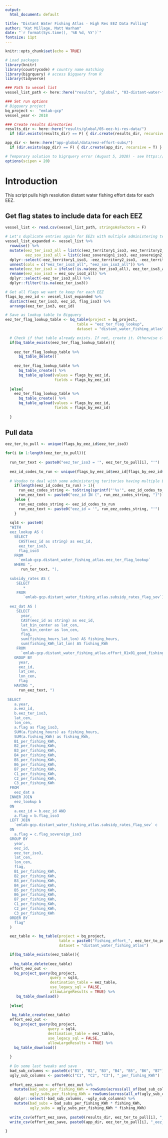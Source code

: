 ```yaml
---
output:
  html_document: default

title: "Distant Water Fishing Atlas - High Res EEZ Data Pulling"
author: "Kat Millage, Matt Warham"
date: "`r format(Sys.time(), '%B %d, %Y')`"
fontsize: 11pt
---
```


```r
knitr::opts_chunk$set(echo = TRUE)

# Load packages
library(knitr) 
library(countrycode) # country name matching
library(bigrquery) # access Bigquery from R
library(tidyverse)

### Path to vessel list
vessel_list_path <- here::here("results", "global", "03-distant-water-fishing", "vessel_list_2018_distant_water.csv")

### Set run options
# Bigquery project
bq_project <-  "emlab-gcp"
vessel_year <- 2018

### Create results directories
results_dir <- here::here("results/global/05-eez-hi-res-data/")
  if (dir.exists(results_dir) == F) { dir.create(results_dir, recursive = T) }

app_dir <- here::here("app-global/data/eez-effort-subs/")
  if (dir.exists(app_dir) == F) { dir.create(app_dir, recursive = T) }

# Temporary solution to bigrquery error (August 5, 2020) - see https://github.com/r-dbi/bigrquery/issues/395 for details
options(scipen = 20)

```

# Introduction

This script pulls high resolution distant water fishing effort data for each EEZ. 

## Get flag states to include data for each EEZ

```r
vessel_list <- read.csv(vessel_list_path, stringsAsFactors = F)

# Let's duplicate entries again for EEZs with multiple administering territories
vessel_list_expanded <- vessel_list %>%
  rowwise() %>%
  mutate(eez_ter_iso3_all = list(c(eez_territory1_iso3, eez_territory2_iso3, eez_territory3_iso3)),
         eez_sov_iso3_all = list(c(eez_sovereign1_iso3, eez_sovereign2_iso3, eez_sovereign3_iso3))) %>%
  dplyr::select(-eez_territory1_iso3, -eez_territory2_iso3, -eez_territory3_iso3, -eez_sovereign1_iso3, -eez_sovereign2_iso3, -eez_sovereign3_iso3) %>%
  unnest(cols = c("eez_ter_iso3_all", "eez_sov_iso3_all")) %>%
  mutate(eez_ter_iso3 = ifelse(!is.na(eez_ter_iso3_all), eez_ter_iso3_all, eez_sov_iso3_all)) %>%
  rename(eez_sov_iso3 = eez_sov_iso3_all) %>%
  dplyr::select(-eez_ter_iso3_all) %>%
  dplyr::filter(!is.na(eez_ter_iso3))
```

```r
# Get all flags we want to keep for each EEZ
flags_by_eez_id <- vessel_list_expanded %>%
  distinct(eez_ter_iso3, eez_id, flag_iso3) %>%
  arrange(eez_ter_iso3, eez_id)

# Save as lookup table to Bigquery
eez_ter_flag_lookup_table <- bq_table(project = bq_project, 
                                table = "eez_ter_flag_lookup", 
                                dataset = "distant_water_fishing_atlas")

  # Check if that table already exists. If not, create it. Otherwise clear it. 
  if(bq_table_exists(eez_ter_flag_lookup_table)){
    
    eez_ter_flag_lookup_table %>%
      bq_table_delete() 
    
    eez_ter_flag_lookup_table %>%
      bq_table_create() %>%
      bq_table_upload(values = flags_by_eez_id, 
                      fields = flags_by_eez_id)
    
  }else{
    eez_ter_flag_lookup_table %>%
      bq_table_create() %>%
      bq_table_upload(values = flags_by_eez_id, 
                      fields = flags_by_eez_id)
      
  }
```

## Pull data

```r
eez_ter_to_pull <- unique(flags_by_eez_id$eez_ter_iso3) 

for(i in 1:length(eez_ter_to_pull)){
  
  run_ter_text <- paste0("eez_ter_iso3 = '", eez_ter_to_pull[i], "'")
  
  eez_id_codes_to_run <- unique(flags_by_eez_id$eez_id[flags_by_eez_id$eez_ter_iso3 == eez_ter_to_pull[i]])
  
  # Voodoo to deal with some administering teritories having multiple EEZs
    if(length(eez_id_codes_to_run) > 1){
      run_eez_codes_string <- toString(sprintf("'%s'", eez_id_codes_to_run))
      run_eez_text <- paste0("eez_id IN (", run_eez_codes_string, ")")
    }else {
      run_eez_codes_string <- eez_id_codes_to_run
      run_eez_text <- paste0("eez_id = '", run_eez_codes_string, "'")
    }
  
  sql4 <- paste0(
  "WITH
  eez_lookup AS (
    SELECT
      CAST(eez_id as string) as eez_id,
      eez_ter_iso3,
      flag_iso3
    FROM
      `emlab-gcp.distant_water_fishing_atlas.eez_ter_flag_lookup`
    WHERE ",
       run_ter_text, "),
      
  subsidy_rates AS (
     SELECT
        *
     FROM
        `emlab-gcp.distant_water_fishing_atlas.subsidy_rates_flag_sov`),
   
  eez_dat AS (
     SELECT
       year,
       CAST(eez_id as string) as eez_id,
       lat_bin_center as lat_cen,
       lon_bin_center as lon_cen,
       flag,
       sum(fishing_hours_lat_lon) AS fishing_hours,
       sum(fishing_KWh_lat_lon) AS fishing_KWh
     FROM
       `emlab-gcp.distant_water_fishing_atlas.effort_01x01_good_fishing_vessels_2018_raw`
    GROUP BY
      year,
      eez_id,
      lat_cen,
      lon_cen,
      flag
    HAVING ",
      run_eez_text, ")
      
 SELECT
    a.year,
    a.eez_id,
    b.eez_ter_iso3,
    lat_cen,
    lon_cen,
    a.flag as flag_iso3,
    SUM(a.fishing_hours) as fishing_hours,
    SUM(a.fishing_KWh) as fishing_KWh,
    B1_per_fishing_KWh,
    B2_per_fishing_KWh,
    B3_per_fishing_KWh,
    B4_per_fishing_KWh,
    B5_per_fishing_KWh,
    B6_per_fishing_KWh,
    B7_per_fishing_KWh,
    C1_per_fishing_KWh,
    C2_per_fishing_KWh,
    C3_per_fishing_KWh
  FROM
    eez_dat a
  INNER JOIN 
    eez_lookup b 
  ON 
    a.eez_id = b.eez_id AND 
    a.flag = b.flag_iso3
  LEFT JOIN
    `emlab-gcp.distant_water_fishing_atlas.subsidy_rates_flag_sov` c
  ON
    a.flag = c.flag_sovereign_iso3
  GROUP BY
    year,
    eez_id,
    eez_ter_iso3,
    lat_cen,
    lon_cen,
    flag,
    B1_per_fishing_KWh,
    B2_per_fishing_KWh,
    B3_per_fishing_KWh,
    B4_per_fishing_KWh,
    B5_per_fishing_KWh,
    B6_per_fishing_KWh,
    B7_per_fishing_KWh,
    C1_per_fishing_KWh,
    C2_per_fishing_KWh,
    C3_per_fishing_KWh
  ORDER BY
    flag"
  )

  eez_table <- bq_table(project = bq_project, 
                        table = paste0("fishing_effort_", eez_ter_to_pull[i]), 
                        dataset = "distant_water_fishing_atlas") 

  if(bq_table_exists(eez_table)){
    
    bq_table_delete(eez_table)
  effort_eez_out <- 
    bq_project_query(bq_project, 
                    query = sql4, 
                    destination_table = eez_table, 
                    use_legacy_sql = FALSE, 
                    allowLargeResults = TRUE) %>%
     bq_table_download()
    
  }else{
    
   bq_table_create(eez_table)
  effort_eez_out <- 
    bq_project_query(bq_project, 
                   query = sql4, 
                   destination_table = eez_table,
                   use_legacy_sql = FALSE, 
                   allowLargeResults = TRUE) %>%
    bq_table_download()
    
  }  
  
  # Do some last tweaks and save
  bad_sub_columns <- paste0(c("B1", "B2", "B3", "B4", "B5", "B6", "B7"), "_per_fishing_KWh")
  ugly_sub_columns <- paste0(c("C1", "C2", "C3"), "_per_fishing_KWh")
  
  effort_eez_save <- effort_eez_out %>%
    mutate(bad_subs_per_fishing_KWh = rowSums(across(all_of(bad_sub_columns))),
           ugly_subs_per_fishing_KWh = rowSums(across(all_of(ugly_sub_columns)))) %>%
    dplyr::select(-bad_sub_columns, -ugly_sub_columns) %>%
    mutate(bad_subs = bad_subs_per_fishing_KWh * fishing_KWh,
           ugly_subs = ugly_subs_per_fishing_KWh * fishing_KWh)
  
  write_csv(effort_eez_save, paste0(results_dir, eez_ter_to_pull[i], "_eez_effort_subs_by_flag.csv"))
  write_csv(effort_eez_save, paste0(app_dir, eez_ter_to_pull[i], "_eez_effort_subs_by_flag.csv"))
  
}
```

